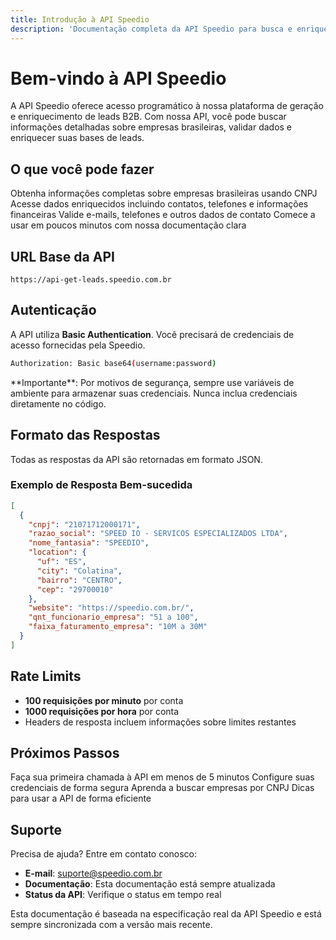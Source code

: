 ```yaml
---
title: Introdução à API Speedio
description: 'Documentação completa da API Speedio para busca e enriquecimento de leads B2B'
---
```


# Bem-vindo à API Speedio

A API Speedio oferece acesso programático à nossa plataforma de geração e enriquecimento de leads B2B. Com nossa API, você pode buscar informações detalhadas sobre empresas brasileiras, validar dados e enriquecer suas bases de leads.

## O que você pode fazer

<CardGroup cols={2}>
  <Card
    title="Buscar por CNPJ"
    icon="building"
    href="/api/buscar-cnpj"
  >
    Obtenha informações completas sobre empresas brasileiras usando CNPJ
  </Card>
  <Card
    title="Dados Enriquecidos"
    icon="chart-line"
    href="/api/buscar-leads"
  >
    Acesse dados enriquecidos incluindo contatos, telefones e informações financeiras
  </Card>
  <Card
    title="Validação de Dados"
    icon="check-circle"
    href="/api/validacao"
  >
    Valide e-mails, telefones e outros dados de contato
  </Card>
  <Card
    title="Integração Simples"
    icon="code"
    href="/inicio-rapido"
  >
    Comece a usar em poucos minutos com nossa documentação clara
  </Card>
</CardGroup>

## URL Base da API

```
https://api-get-leads.speedio.com.br
```

## Autenticação

A API utiliza **Basic Authentication**. Você precisará de credenciais de acesso fornecidas pela Speedio.

```bash
Authorization: Basic base64(username:password)
```

<Warning>
  **Importante**: Por motivos de segurança, sempre use variáveis de ambiente para armazenar suas credenciais. Nunca inclua credenciais diretamente no código.
</Warning>

## Formato das Respostas

Todas as respostas da API são retornadas em formato JSON. 

### Exemplo de Resposta Bem-sucedida

```json
[
  {
    "cnpj": "21071712000171",
    "razao_social": "SPEED IO - SERVICOS ESPECIALIZADOS LTDA",
    "nome_fantasia": "SPEEDIO",
    "location": {
      "uf": "ES",
      "city": "Colatina",
      "bairro": "CENTRO",
      "cep": "29700010"
    },
    "website": "https://speedio.com.br/",
    "qnt_funcionario_empresa": "51 a 100",
    "faixa_faturamento_empresa": "10M a 30M"
  }
]
```

## Rate Limits

- **100 requisições por minuto** por conta
- **1000 requisições por hora** por conta
- Headers de resposta incluem informações sobre limites restantes

## Próximos Passos

<CardGroup cols={2}>
  <Card
    title="Início Rápido"
    icon="rocket"
    href="/inicio-rapido"
  >
    Faça sua primeira chamada à API em menos de 5 minutos
  </Card>
  <Card
    title="Configurar Autenticação"
    icon="lock"
    href="/autenticacao/configuracao"
  >
    Configure suas credenciais de forma segura
  </Card>
  <Card
    title="Buscar por CNPJ"
    icon="search"
    href="/api/buscar-cnpj"
  >
    Aprenda a buscar empresas por CNPJ
  </Card>
  <Card
    title="Melhores Práticas"
    icon="lightbulb"
    href="/guias/melhores-praticas"
  >
    Dicas para usar a API de forma eficiente
  </Card>
</CardGroup>

## Suporte

Precisa de ajuda? Entre em contato conosco:

- **E-mail**: suporte@speedio.com.br
- **Documentação**: Esta documentação está sempre atualizada
- **Status da API**: Verifique o status em tempo real

<Note>
  Esta documentação é baseada na especificação real da API Speedio e está sempre sincronizada com a versão mais recente.
</Note>